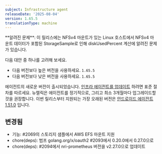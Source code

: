 ```yaml
---
subject: Infrastructure agent
releaseDate: '2025-08-04'
version: 1.65.5
translationType: machine
---
```


<Callout variant="caution">
  **알려진 문제**: 이 릴리스에는 NFSv4 마운트가 있는 Linux 호스트에서 NFSv4 마운트 데이터가 포함된 StorageSample로 인해 diskUsedPercent 계산에 알려진 문제가 있습니다.
</Callout>

다음 대안 중 하나를 고려해 보세요.

* 다음 버전보다 높은 버전을 사용하세요. `1.65.5`
* 다음 버전보다 낮은 버전을 사용하세요. `1.65.5`

에이전트의 새로운 버전이 출시되었습니다. [인프라 에이전트를 업데이트](https://docs.newrelic.com/docs/infrastructure/install-configure-manage-infrastructure/update-or-uninstall/update-infrastructure-agent) 하려면 표준 절차를 따르세요. 뉴렐릭은 에이전트를 정기적으로, 그리고 최소 3개월마다 업그레이드할 것을 권장합니다. 이번 릴리스부터 지원되는 가장 오래된 버전은 [안드로이드 에이전트 1.51.0](https://docs.newrelic.com/docs/release-notes/infrastructure-release-notes/infrastructure-agent-release-notes/new-relic-infrastructure-agent-1510/) 입니다.

## 변경됨

* 기능: #2069의 스토리지 샘플에서 AWS EFS 마운트 지원
* chore(deps): 범프 golang.org/x/oauth2 #2093에서 0.20.0에서 0.27.0으로
* chore(deps): #2094에서 nri-prometheus 버전을 v2.27.0으로 업데이트